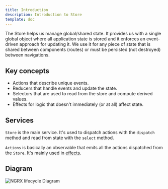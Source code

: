 ```yaml
---
title: Introduction
description: Introduction to Store
template: doc
---
```


The Store helps us manage global/shared state. It provides us with a single global object where all application state is stored and it enforces an event-driven approach for updating it. We use it for any piece of state that is shared between components (routes) or must be persisted (not destroyed) between navigations.

## Key concepts

- Actions that describe unique events.
- Reducers that handle events and update the state.
- Selectors that are used to read from the store and compute derived values.
- Effects for logic that doesn't immediately (or at all) affect state.

## Services

`Store` is the main service. It's used to dispatch actions with the `dispatch` method and read from state with the `select` method.

`Actions` is basically an observable that emits all the actions dispatched from the `Store`. It's mainly used in [effects](./side-effects).

## Diagram

![NGRX lifecycle Diagram](https://ngrx.io/generated/images/guide/store/state-management-lifecycle.png)